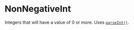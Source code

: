 # NonNegativeInt

Integers that will have a value of 0 or more. Uses [`parseInt()`](https://developer.mozilla.org/en-US/docs/Web/JavaScript/Reference/Global_Objects/parseInt).
